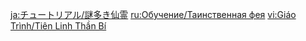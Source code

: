 {{Tutorial
|title    = Mysterious Seelie
|subtitle = Exploration Knowledge
|type     = Adventure
|icon     = Icon Tutorial Combat.png
|about    = Seelie
|image1   = Tutorial Adventure Mysterious Seelie.png
|text1    = Mysterious beings called Seelie can be found scattered all across Teyvat. If you {{Color|help| follow them and help them get to their final destination}}, perhaps something special may happen...
|sort     = 6018
}}
<noinclude>
<!-- interwikis -->
[[ja:チュートリアル/謎多き仙霊]]
[[ru:Обучение/Таинственная фея]]
[[vi:Giáo Trình/Tiên Linh Thần Bí]]
</noinclude>